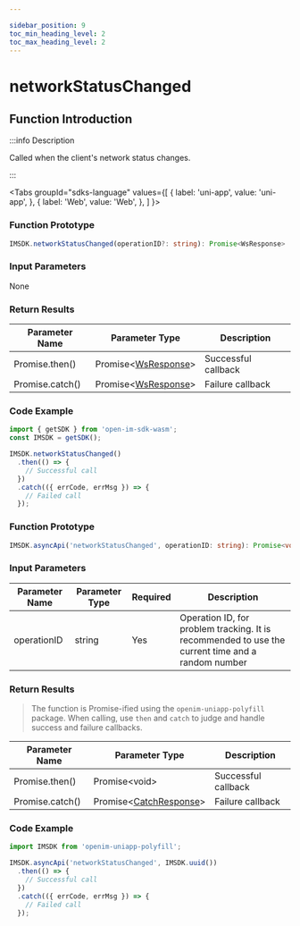 ```yaml
---

sidebar_position: 9
toc_min_heading_level: 2
toc_max_heading_level: 2
---
```


# networkStatusChanged

## Function Introduction

:::info Description

Called when the client's network status changes.

:::

<Tabs
groupId="sdks-language"
values={[
{ label: 'uni-app', value: 'uni-app', },
{ label: 'Web', value: 'Web', },
]
}>

<TabItem value="Web">

### Function Prototype

```ts showLineNumbers
IMSDK.networkStatusChanged(operationID?: string): Promise<WsResponse>
```

### Input Parameters

None

### Return Results

| Parameter Name   | Parameter Type                                | Description    |
| ---------------- | ---------------------------------------------- | -------------- |
| Promise.then()   | Promise<[WsResponse](/class/response.mdx)\>    | Successful callback |
| Promise.catch()  | Promise<[WsResponse](/class/response.mdx)\>    | Failure callback   |

### Code Example

```js showLineNumbers
import { getSDK } from 'open-im-sdk-wasm';
const IMSDK = getSDK();

IMSDK.networkStatusChanged()
  .then(() => {
    // Successful call
  })
  .catch(({ errCode, errMsg }) => {
    // Failed call
  });
```

</TabItem>

<TabItem value="uni-app">

### Function Prototype

```ts showLineNumbers
IMSDK.asyncApi('networkStatusChanged', operationID: string): Promise<void>
```

### Input Parameters

| Parameter Name | Parameter Type | Required | Description                                       |
| -------------- | -------------- | -------- | ------------------------------------------------- |
| operationID    | string        | Yes      | Operation ID, for problem tracking. It is recommended to use the current time and a random number |

### Return Results

> The function is Promise-ified using the `openim-uniapp-polyfill` package. When calling, use `then` and `catch` to judge and handle success and failure callbacks.

| Parameter Name   | Parameter Type                                          | Description      |
| ---------------- | ------------------------------------------------------- | ---------------- |
| Promise.then()   | Promise<void\>                                          | Successful callback |
| Promise.catch()  | Promise<[CatchResponse](/class/response.mdx)\>          | Failure callback   |

### Code Example

```js showLineNumbers
import IMSDK from 'openim-uniapp-polyfill';

IMSDK.asyncApi('networkStatusChanged', IMSDK.uuid())
  .then(() => {
    // Successful call
  })
  .catch(({ errCode, errMsg }) => {
    // Failed call
  });
```

</TabItem>

</Tabs>